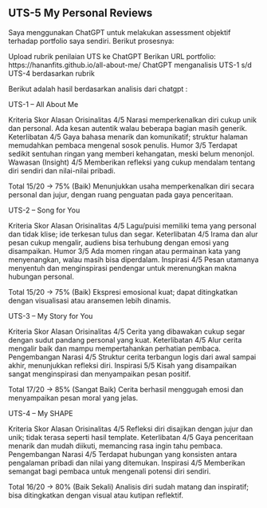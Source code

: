 ## UTS-5 My Personal Reviews

Saya menggunakan ChatGPT untuk melakukan assessment objektif terhadap portfolio saya sendiri. Berikut prosesnya:

Upload rubrik penilaian UTS ke ChatGPT
Berikan URL portfolio: https://hananfits.github.io/all-about-me/
ChatGPT menganalisis UTS-1 s/d UTS-4 berdasarkan rubrik

Berikut adalah hasil berdasarkan analisis dari chatgpt :


UTS-1 – All About Me

Kriteria	Skor	Alasan
Orisinalitas	4/5	Narasi memperkenalkan diri cukup unik dan personal. Ada kesan autentik walau beberapa bagian masih generik.
Keterlibatan	4/5	Gaya bahasa menarik dan komunikatif; struktur halaman memudahkan pembaca mengenal sosok penulis.
Humor	3/5	Terdapat sedikit sentuhan ringan yang memberi kehangatan, meski belum menonjol.
Wawasan (Insight)	4/5	Memberikan refleksi yang cukup mendalam tentang diri sendiri dan nilai-nilai pribadi.

Total	15/20 → 75% (Baik)	Menunjukkan usaha memperkenalkan diri secara personal dan jujur, dengan ruang penguatan pada gaya penceritaan.


UTS-2 – Song for You

Kriteria	Skor	Alasan
Orisinalitas	4/5	Lagu/puisi memiliki tema yang personal dan tidak klise; ide terkesan tulus dan segar.
Keterlibatan	4/5	Irama dan alur pesan cukup mengalir, audiens bisa terhubung dengan emosi yang disampaikan.
Humor	3/5	Ada momen ringan atau permainan kata yang menyenangkan, walau masih bisa diperdalam.
Inspirasi	4/5	Pesan utamanya menyentuh dan menginspirasi pendengar untuk merenungkan makna hubungan personal.

Total	15/20 → 75% (Baik)	Ekspresi emosional kuat; dapat ditingkatkan dengan visualisasi atau aransemen lebih dinamis.


UTS-3 – My Story for You

Kriteria	Skor	Alasan
Orisinalitas	4/5	Cerita yang dibawakan cukup segar dengan sudut pandang personal yang kuat.
Keterlibatan	4/5	Alur cerita mengalir baik dan mampu mempertahankan perhatian pembaca.
Pengembangan Narasi	4/5	Struktur cerita terbangun logis dari awal sampai akhir, menunjukkan refleksi diri.
Inspirasi	5/5	Kisah yang disampaikan sangat menginspirasi dan menyampaikan pesan positif.

Total	17/20 → 85% (Sangat Baik)	Cerita berhasil menggugah emosi dan menyampaikan pesan moral yang jelas.


UTS-4 – My SHAPE

Kriteria	Skor	Alasan
Orisinalitas	4/5	Refleksi diri disajikan dengan jujur dan unik; tidak terasa seperti hasil template.
Keterlibatan	4/5	Gaya penceritaan menarik dan mudah diikuti, memancing rasa ingin tahu pembaca.
Pengembangan Narasi	4/5	Terdapat hubungan yang konsisten antara pengalaman pribadi dan nilai yang ditemukan.
Inspirasi	4/5	Memberikan semangat bagi pembaca untuk mengenali potensi diri sendiri.

Total	16/20 → 80% (Baik Sekali)	Analisis diri sudah matang dan inspiratif; bisa ditingkatkan dengan visual atau kutipan reflektif.
